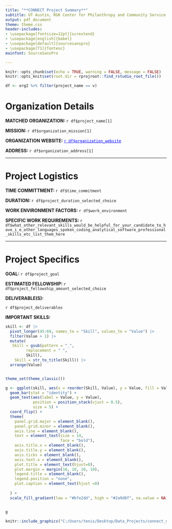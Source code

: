 ```yaml
---
title: "**CONNECT Project Summary**"
subtitle: UT Austin, RGK Center for Philanthropy and Community Service 
output: pdf_document 
theme: theme.css
header-includes:
- \usepackage[fontsize=12pt]{scrextend}
- \usepackage[english]{babel}
- \usepackage[default]{sourcesanspro}
- \usepackage[T1]{fontenc}
mainfont: SourceSansPro

---
```


```r
knitr::opts_chunk$set(echo = TRUE, warning = FALSE, message = FALSE)
knitr::opts_knit$set(root.dir = rprojroot::find_rstudio_root_file())
```

```r

df <- org2 %>% filter(project_name == v)

```

# Organization Details
\bigskip


**MATCHED ORGANIZATION: **`r df$project_name[1]` 
\bigskip


**MISSION: ** `r df$organization_mission[1]`
\bigskip


**ORGANIZATION WEBSITE: ** [`r df$organization_website`](`r df$organization_website`){style="color: blue"}
\bigskip


**ADDRESS: ** `r df$organization_address[1]`
\bigskip

------------------------------------------------------------------------

# Project Logistics
\bigskip

**TIME COMMITTMENT: **`r df$time_commitment` 
\bigskip


**DURATION: ** `r df$project_duration_selected_choice`
\bigskip


**WORK ENVIRONMENT FACTORS: ** `r df$work_environment` 
\bigskip


**SPECIFIC WORK REQUIREMENTS: ** `r df$what_other_relevant_skills_would_be_helpful_for_your_candidate_to_have_i_e_other_languages_spoken_coding_analytical_software_professional_skills_etc_list_them_here`
\bigskip

------------------------------------------------------------------------

# Project Specifics
\bigskip


**GOAL: ** `r df$project_goal` 
\bigskip


**ESTIMATED FELLOWSHIP: ** `r df$project_fellowship_amount_selected_choice` 
\bigskip


**DELIVERABLE(S): ** 
\bigskip

`r df$project_deliverables`  
\bigskip

**IMPORTANT SKILLS: **
\bigskip


```r
skill <- df |> 
  pivot_longer(45:69, names_to = "Skill", values_to = "Value") |> 
  filter(Value > 1) |> 
  mutate(
   Skill = gsub(pattern = "_",
         replacement = " ",
         Skill),
    Skill = str_to_title(Skill)) |> 
  arrange(Value)


theme_set(theme_classic())

g <- ggplot(skill, aes(x = reorder(Skill, Value), y = Value, fill = Value)) +
  geom_bar(stat = "identity") +
  geom_text(aes(label = Value, y = Value),
            position = position_stack(vjust = 0.5),
            size = 5) +
  coord_flip() +
  theme(
    panel.grid.major = element_blank(),
    panel.grid.minor = element_blank(),
    axis.line = element_blank(),
    text = element_text(size = 14,
                        face = "bold"),
    axis.title.x = element_blank(),
    axis.title.y = element_blank(),
    axis.ticks = element_blank(),
    axis.text.x = element_blank(),
    plot.title = element_text(hjust=0),
    plot.margin = margin(10, 10, 10, 10),
    legend.title = element_blank(),
    legend.position = "none",
    plot.caption = element_text(hjust =0)
    
  ) +
  scale_fill_gradient(low = "#bfe2dd", high = "#2a9d8f", na.value = NA)


g

```

 
\bigskip
\bigskip

```r
knitr::include_graphics("C:/Users/tenis/Desktop/Data_Projects/connect_matching/rmarkdown/images/RGB_formal_RGK.png")

```

